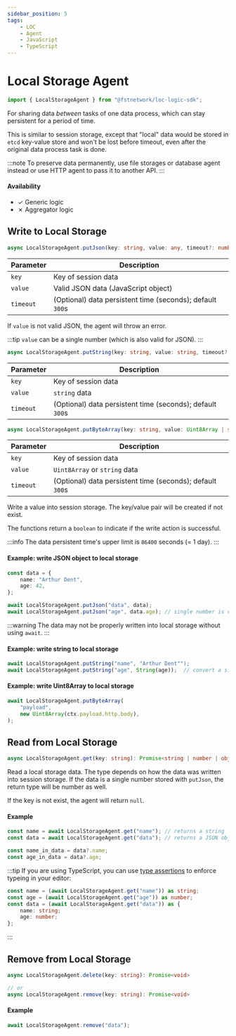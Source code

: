 ```yaml
---
sidebar_position: 5
tags:
    - LOC
    - Agent
    - JavaScript
    - TypeScript
---
```


# Local Storage Agent

```typescript
import { LocalStorageAgent } from "@fstnetwork/loc-logic-sdk";
```

For sharing data _between_ tasks of one data process, which can stay persistent for a period of time.

This is similar to session storage, except that "local" data would be stored in `etcd` key-value store and won't be lost before timeout, even after the original data process task is done.

:::note
To preserve data permanently, use file storages or database agent instead or use HTTP agent to pass it to another API.
:::

#### Availability

-   ✓ Generic logic
-   ✗ Aggregator logic


## Write to Local Storage

<Tabs>
  <TabItem value="json" label="JSON" default>

```typescript
async LocalStorageAgent.putJson(key: string, value: any, timeout?: number): Promise<boolean>
```

| Parameter | Description                                               |
| --------- | --------------------------------------------------------- |
| `key`     | Key of session data                                       |
| `value`   | Valid JSON data (JavaScript object)                       |
| `timeout` | (Optional) data persistent time (seconds); default `300`s |

If `value` is not valid JSON, the agent will throw an error.

:::tip
`value` can be a single number (which is also valid for JSON).
:::

  </TabItem>
  <TabItem value="string" label="String">

```typescript
async LocalStorageAgent.putString(key: string, value: string, timeout?: number): Promise<boolean>
```

| Parameter | Description                                               |
| --------- | --------------------------------------------------------- |
| `key`     | Key of session data                                       |
| `value`   | `string` data                                             |
| `timeout` | (Optional) data persistent time (seconds); default `300`s |

  </TabItem>
  <TabItem value="bytearray" label="Uint8Array">

```typescript
async LocalStorageAgent.putByteArray(key: string, value: Uint8Array | string, timeout?: number): Promise<boolean>
```

| Parameter | Description                                               |
| --------- | --------------------------------------------------------- |
| `key`     | Key of session data                                       |
| `value`   | `Uint8Array` or `string` data                             |
| `timeout` | (Optional) data persistent time (seconds); default `300`s |

  </TabItem>
</Tabs>

Write a value into session storage. The key/value pair will be created if not exist.

The functions return a `boolean` to indicate if the write action is successful.

:::info
The data persistent time's upper limit is `86400` seconds (= 1 day).
:::

#### Example: write JSON object to local storage

```typescript showLineNumbers
const data = {
    name: "Arthur Dent",
    age: 42,
};

await LocalStorageAgent.putJson("data", data);
await LocalStorageAgent.putJson("age", data.age); // single number is valid JSON
```

:::warning
The data may not be properly written into local storage without using `await`.
:::

#### Example: write string to local storage

```typescript showLineNumbers
await LocalStorageAgent.putString("name", "Arthur Dent"");
await LocalStorageAgent.putString("age", String(age));  // convert a single number to string
```

#### Example: write Uint8Array to local storage

```typescript showLineNumbers
await LocalStorageAgent.putByteArray(
    "payload",
    new Uint8Array(ctx.payload.http.body),
);
```

## Read from Local Storage

```typescript
async LocalStorageAgent.get(key: string): Promise<string | number | object | Uint8Array>
```

Read a local storage data. The type depends on how the data was written into session storage. If the data is a single number stored with `putJson`, the return type will be number as well.

If the key is not exist, the agent will return `null`.

#### Example

```typescript showLineNumbers
const name = await LocalStorageAgent.get("name"); // returns a string
const data = await LocalStorageAgent.get("data"); // returns a JSON object

const name_in_data = data?.name;
const age_in_data = data?.age;
```

:::tip
If you are using TypeScript, you can use [type assertions](https://www.typescriptlang.org/docs/handbook/2/everyday-types.html#type-assertions) to enforce typeing in your editor:

```typescript showLineNumbers
const name = (await LocalStorageAgent.get("name")) as string;
const age = (await LocalStorageAgent.get("age")) as number;
const data = (await LocalStorageAgent.get("data")) as {
    name: string;
    age: number;
};
```

:::

## Remove from Local Storage

```typescript
async LocalStorageAgent.delete(key: string): Promise<void>

// or
async LocalStorageAgent.remove(key: string): Promise<void>
```

#### Example

```typescript
await LocalStorageAgent.remove("data");
```
